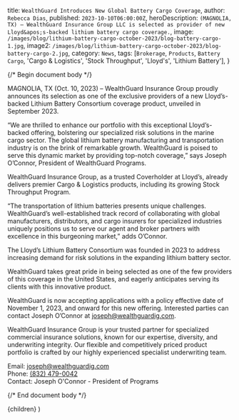 
  title: `WealthGuard Introduces New Global Battery Cargo Coverage`,
  author: `Rebecca Dias`,
  published: `2023-10-10T06:00:00Z`,
  heroDescription: `(MAGNOLIA, TX) — WealthGuard Insurance Group LLC is selected as provider of new Lloyd&apos;s-backed lithium battery cargo coverage.`,
  image: `/images/blog/lithium-battery-cargo-october-2023/blog-battery-cargo-1.jpg`,
  image2: `/images/blog/lithium-battery-cargo-october-2023/blog-battery-cargo-2.jpg`,
  category: `News`,
  tags: [`Brokerage`, `Products`, `Battery Cargo`, 'Cargo & Logistics', 'Stock Throughput', 'Lloyd&apos;s', 'Lithium Battery'],
}

{/* Begin document body */}

MAGNOLIA, TX (Oct. 10, 2023) – WealthGuard Insurance Group proudly announces its selection as one of the exclusive providers of a new Lloyd’s-backed Lithium Battery Consortium coverage product, unveiled in September 2023.

“We are thrilled to enhance our portfolio with this exceptional Lloyd’s-backed offering, bolstering our specialized risk solutions in the marine cargo sector. The global lithium battery manufacturing and transportation industry is on the brink of remarkable growth. WealthGuard is poised to serve this dynamic market by providing top-notch coverage,” says Joseph O’Connor, President of WealthGuard Programs.

WealthGuard Insurance Group, as a trusted Coverholder at Lloyd’s, already delivers premier Cargo & Logistics products, including its growing Stock Throughput Program.

“The transportation of lithium batteries presents unique challenges. WealthGuard’s well-established track record of collaborating with global manufacturers, distributors, and cargo insurers for specialized industries uniquely positions us to serve our agent and broker partners with excellence in this burgeoning market,” adds O’Connor.

The Lloyd’s Lithium Battery Consortium was founded in 2023 to address increasing demand for risk solutions in the expanding lithium battery sector.

WealthGuard takes great pride in being selected as one of the few providers of this coverage in the United States, and eagerly anticipates serving its clients with this innovative product.

WealthGuard is now accepting applications with a policy effective date of November 1, 2023, and onward for this new offering. Interested parties can contact Joseph O’Connor at [joseph@wealthguardig.com](mailto:joseph@wealthguardig.com).

WealthGuard Insurance Group is your trusted partner for specialized commercial insurance solutions, known for our expertise, diversity, and underwriting integrity. Our flexible and competitively priced product portfolio is crafted by our highly experienced specialist underwriting team.

Email: [joseph@wealthguardig.com](mailto:joseph@wealthguardig.com)<br />
Phone: [(832) 479-0042](tel:8324790042)<br />
Contact: Joseph O'Connor - President of Programs

{/* End document body */}

  <ArticleTemplate meta={meta}>{children}</ArticleTemplate>
)
